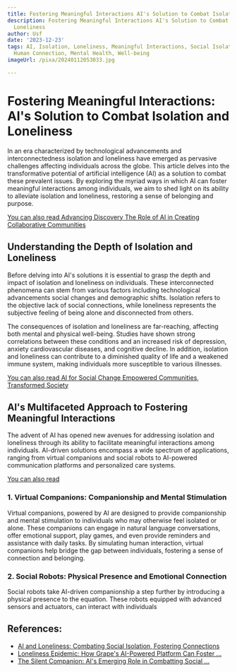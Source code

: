 ```yaml
---
title: Fostering Meaningful Interactions AI's Solution to Combat Isolation and Loneliness
description: Fostering Meaningful Interactions AI's Solution to Combat Isolation and
  Loneliness
author: Usf
date: '2023-12-23'
tags: AI, Isolation, Loneliness, Meaningful Interactions, Social Isolation, Technology,
  Human Connection, Mental Health, Well-being
imageUrl: /pixa/20240112053033.jpg

---
```

# Fostering Meaningful Interactions: AI's Solution to Combat Isolation and  Loneliness

In an era characterized by technological advancements and interconnectedness isolation and loneliness have emerged as  pervasive challenges affecting individuals across the globe.  This article delves into the transformative potential of artificial intelligence (AI) as a solution to combat these prevalent issues. By  exploring the myriad  ways in which AI can foster meaningful interactions among individuals,  we aim to shed light on its ability to alleviate isolation and loneliness, restoring a sense of belonging and purpose.

[You can also read Advancing Discovery The Role of AI in Creating  Collaborative  Communities](Advancing%20Discovery%20The%20Role%20of%20AI%20in%20Creating%20Collaborative%20Communities)


## Understanding the Depth of Isolation and Loneliness

Before  delving into AI's solutions it is essential to grasp  the depth and impact of isolation and loneliness on individuals. These interconnected phenomena can  stem from various  factors including technological advancements social changes and demographic  shifts. Isolation refers to the objective lack of social connections, while loneliness represents the subjective feeling of being  alone and disconnected from others.

The consequences of isolation  and loneliness are far-reaching, affecting both mental and physical well-being. Studies have shown strong correlations between these conditions and an increased risk of depression,  anxiety cardiovascular diseases, and  cognitive decline. In addition, isolation  and loneliness can contribute to a  diminished quality of life and  a weakened immune system, making individuals more  susceptible to  various illnesses.

[You can also read AI for Social Change Empowered Communities, Transformed Society](AI%20for%20Social%20Change%20Empowered%20Communities%2C%20Transformed%20Society)


## AI's  Multifaceted Approach to Fostering Meaningful Interactions

The advent  of AI has opened new avenues for addressing isolation and loneliness through its  ability  to facilitate meaningful interactions among individuals. AI-driven solutions encompass a wide spectrum  of applications, ranging from  virtual companions and social robots to AI-powered  communication platforms and personalized care systems.

[You can also read ]()


### 1. Virtual Companions: Companionship and Mental Stimulation

Virtual companions, powered by AI are designed to provide companionship and mental stimulation to individuals who may otherwise feel isolated or alone. These companions can  engage in  natural  language conversations, offer emotional support,  play games, and even provide  reminders and assistance with daily tasks. By simulating human interaction, virtual companions  help bridge the gap between individuals, fostering a sense of connection and belonging.

### 2. Social Robots: Physical Presence and Emotional Connection

Social robots take AI-driven companionship a step further  by introducing  a physical presence to the equation.  These robots equipped with advanced sensors and actuators, can interact with individuals

## References:
- [AI and Loneliness: Combating Social Isolation, Fostering Connections](https://theaging.ai/articles/ai-and-loneliness/)
- [Loneliness Epidemic: How Grape's AI-Powered Platform Can Foster ...](https://medium.com/joingrape/loneliness-epidemic-how-grapes-ai-powered-platform-can-foster-meaningful-social-connections-dc51c9792a2e)
- [The Silent Companion: AI's Emerging Role in Combatting Social ...](https://www.linkedin.com/pulse/silent-companion-ais-emerging-role-combatting-social-isolation-scott-go1le?trk=public_post_main-feed-card_feed-article-content)
